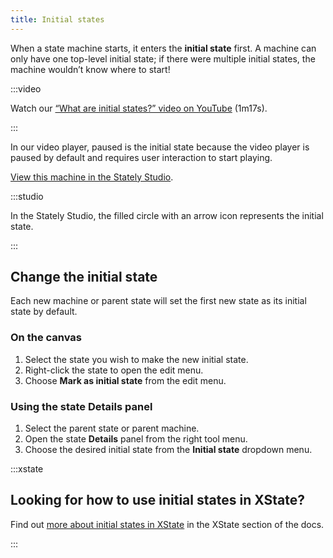 ```yaml
---
title: Initial states
---
```


When a state machine starts, it enters the **initial state** first. A machine can only have one top-level initial state; if there were multiple initial states, the machine wouldn’t know where to start!

:::video

Watch our [“What are initial states?” video on YouTube](https://www.youtube.com/watch?v=goCpmgyrjL0&list=PLvWgkXBB3dd4I_l-djWVU2UGPyBgKfnTQ&index=3) (1m17s).

:::

In our video player, paused is the initial state because the video player is paused by default and requires user interaction to start playing.

<p>
  <ThemedImage
    alt="State machine with an initial state of Paused, transitioning through a Play event to the Playing state. From the Playing state back to the Paused state is a Pause event."
    sources={{
      light:
        'https://stately.ai/registry/machines/3ebc8874-2294-480b-a06e-74845337cd8d.light.png',
      dark: 'https://stately.ai/registry/machines/3ebc8874-2294-480b-a06e-74845337cd8d.dark.png',
    }}
  />
</p>

[View this machine in the Stately Studio](https://stately.ai/registry/editor/e13bef2b-bb13-4465-96ac-0bc25340688e?machineId=3ebc8874-2294-480b-a06e-74845337cd8d).

:::studio

In the Stately Studio, the filled circle with an arrow icon represents the initial state.

:::

## Change the initial state

Each new machine or parent state will set the first new state as its initial state by default.

### On the canvas

1. Select the state you wish to make the new initial state.
2. Right-click the state to open the edit menu.
3. Choose **Mark as initial state** from the edit menu.

### Using the state Details panel

1. Select the parent state or parent machine.
2. Open the state <Info size={18}/> **Details** panel from the right tool menu.
3. Choose the desired initial state from the **Initial state** dropdown menu.

:::xstate

## Looking for how to use initial states in XState?

Find out [more about initial states in XState](/xstate/basics/what-is-a-statechart.mdx#initial-state) in the XState section of the docs.

:::

